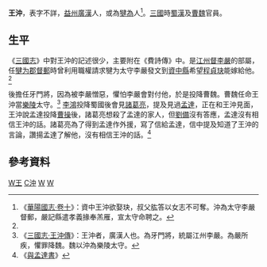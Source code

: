 {{About|三国人物'''王沖'''|南北朝人物|王沖 (南朝)|北宋人物|王沖 (宋朝)}}
'''王沖'''{{BD|？年||？年||catIdx=C}}，表字不詳，[[益州|益州]][[廣漢郡|廣漢]]人，或為[[犍為郡|犍為]]人<ref name="ref1">《[[:s:華陽國志/卷十|華陽國志·卷十]]》：資中王沖欲娶玦，叔父肱答以女志不可奪。沖為太守李嚴督郵，嚴記縣遣孝義掾奉羔雁，宣太守命聘之。</ref>。[[三國|三國]]時[[蜀漢|蜀漢]]及[[曹魏|曹魏]]官員。

==生平==
《[[三國志|三國志]]》中對王沖的記述很少，主要附在《費詩傳》中。是[[重慶市|江州]][[都督|督]][[李严_(蜀汉)|李嚴]]的部屬，任[[犍为郡|犍为郡]][[督郵|督郵]]時曾利用職權請求犍为太守李嚴發文到[[資中縣|資中縣]]希望[[程貞玦|程貞玦]]能嫁給他。<ref name="ref1"/>

後擔任牙門將，因為被李嚴憎惡，懼怕李嚴會對付他，於是投降曹魏。曹魏任命王沖當[[樂陵郡|樂陵]]太守。<ref>《[[:s:三國志/卷13|三國志·王沖傳]]》：王沖者，廣漢人也。為牙門將，統屬江州李嚴。為嚴所疾，懼罪降魏。魏以沖為樂陵太守。</ref>
[[李鴻|李鴻]]投降蜀國後會見[[諸葛亮|諸葛亮]]，提及見過[[孟達|孟達]]，正在和王沖見面，王沖說孟達投降[[曹操|曹操]]後，諸葛亮想殺了孟達的家人，但[[劉備|劉備]]沒有答應，孟達沒有相信王沖的話。諸葛亮為了得到孟達作外援，寫了信給孟達，信中提及知道了王沖的言論，讚揚孟達了解他，沒有相信王沖的話。<ref>《[[:s:與孟達書|與孟達書]]》</ref>

==參考資料==
{{Reflist}}
{{三國人物小作品}}
[[Category:三國人|W王]]
[[Category:王姓|C沖]]
[[Category:廣漢人|W]]
[[Category:曹魏太守|W]]